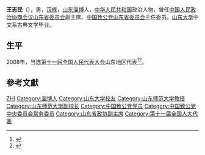 {{Otheruses|王志民|other=其他同名人物}}
'''王志民'''（{{bd|1948年|8月|}}），男，[[汉族|汉族]]，[[山东|山东]][[淄博|淄博]]人，[[中华人民共和国|中华人民共和国]]政治人物，曾任[[中国人民政治协商会议山东省委员会|中国人民政治协商会议山东省委员会]]副主席、[[中国致公党山东省委员会|中国致公党山东省委员会]]主任委员。[[山东大学|山东大学]]中文系古典文学毕业。

== 生平 ==
2008年，当选[[第十一届全国人民代表大会|第十一届全国人民代表大会]]山东地区代表<ref>{{cite web|author=新华网|title=第十一届全国人大代表|url=http://news.xinhuanet.com/ziliao/2008-03/03/content_7708230.htm?node=36628|publisher=新华网|accessdate=2014-01-07|archive-date=2014-01-10|archive-url=https://web.archive.org/web/20140110211415/http://news.xinhuanet.com/ziliao/2008-03/03/content_7708230.htm?node=36628|dead-url=no}}</ref><ref>{{cite news|title=全国人大代表信息-王志民|url= http://210.82.31.1:8084/delegate/viewDelegate.action?dbid=111213|accessdate=2013-04-05|newspaper=全国人大网}}</ref>。

== 參考文獻 ==
{{reflist}}

{{中华人民共和国政治人物小作品}}
{{Navboxes 
| title  = 王志民在[[中国致公党|中国致公党]]的职务
| list1  =
{{中国致公党第十二届中央委员会}}
{{中国致公党第十三届中央委员会}}
}}

{{Authority control}}
{{DEFAULTSORT:Wang王}}
[[Category:王姓|ZHI]]
[[Category:淄博人|Category:淄博人]]
[[Category:山东大学校友|Category:山东大学校友]]
[[Category:山东师范大学教授|Category:山东师范大学教授]]
[[Category:山东师范大学副校长|Category:山东师范大学副校长]]
[[Category:中国致公党党员|Category:中国致公党党员]]
[[Category:中国致公党中央委员会常务委员|Category:中国致公党中央委员会常务委员]]
[[Category:山东省政协副主席|Category:山东省政协副主席]]
[[Category:第十一届全国人大代表|Category:第十一届全国人大代表]]